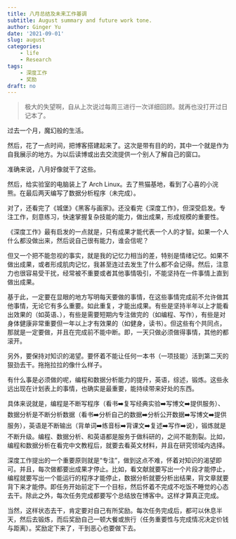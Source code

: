 ```yaml
---
title: 八月总结及未来工作基调
subtitle: August summary and future work tone.
author: Ginger Yu
date: '2021-09-01'
slug: august
categories: 
    - life
    - Research
tags: 
    - 深度工作
    - 奖励
draft: no
---
```



> 极大的失望啊，自从上次说过每周三进行一次详细回顾。就再也没打开过日记本了。

过去一个月，魔幻般的生活。

<!--首先，感情上，被拉黑，冷战，合租，然后彻底断绝关系。，过山车一般的感情生活。其实回顾一下，自从在一起之后，两个人就没有好好相处过超过一个星期。完全靠各种活动和吃饭聚在一起的。疲惫，且毫无必要。-->

然后，花了一点时间，把博客搭建起来了。这次是带有目的的，其中一个就是作为自我展示的地方。为以后读博或出去交流提供一个别人了解自己的窗口。

准确来说，八月好像就干了这些。

然后，给实验室的电脑装上了 Arch Linux。去了熊猫基地，看到了心喜的小浣熊。在最后两天编写了数据分析程序（未完成）。

<!--和老师确定了留在川师读博士。-->

对了，还看完了《城堡》《黑客与画家》。还没看完《深度工作》，但深受启发。专注工作，刻意练习，快速掌握复杂技能的能力，做出成果，形成规模的重要性。

《深度工作》最有启发的一点就是，只有成果才能代表一个人的才智。如果一个人什么都没做出来，然后说自己很有能力，谁会信呢？

但又一个把不能忽视的事实，就是我的记忆力相当的差，特别是情绪记忆。如果不做出成果，或者形成肌肉记忆，我甚至连过去发生了什么都不会记得。然后，注意力也很容易受干扰，经常被不重要或者其他事情吸引，不能坚持在一件事情上直到做出成果。

基于此，一定要在显眼的地方写明每天要做的事情，在这些事情完成前不允许做其他事情，无论它有多么重要。如此重复，才能出成果。有些是坚持半年以上才能看出效果的（如英语、），有些是需要短期内专注做完的（如编程、写作），有些是对身体健康非常重要但一年以上才有效果的（如健身，读书）。但这些有个共同点，那就是一定要做，并且在完成前不能中断。即，一天只做必须做得事情，其他的都滚开。

另外，要保持对知识的渴望。要怀着不能让任何一本书（一项技能）活到第二天的狠劲去干。拖拖拉拉的像什么样子。

有什么事是必须做的呢，编程和数据分析能力的提升，英语，综述，锻炼。这些永远出现在计划表上的事情，也确实是最重要，能持续带来好处的东西。

具体来说就是，编程是不断写程序（看书➡️复写经典实验➡️写博文➡️提供服务）、数据分析是不断分析数据（看书➡️分析自己的数据➡️分析公开数据➡️写博文➡️提供服务），英语是不断输出（背单词➡️练音标➡️背课文➡️复述➡️写作➡️说），锻炼就是不断升级。编程、数据分析、和英语都是服务于做科研的，之间不能割裂。比如，编程和数据分析在看完中文教程后，就要去看英文材料，并且在研究领域内选择。

深度工作提出的一个重要原则就是“专注”，做到这点不难，怀着对知识的渴望即可。并且，每次做都要出成果才停止。比如，看文献就要写出一个片段才能停止，编程就要写出一个能运行的程序才能停止，数据分析就要分析出结果，背文章就要背下来才能停。即任务开始前定下一个目标，然后怀着不完成不吃饭不睡觉的心态去干。除此之外，每次任务完成都要写个总结放在博客中。这样才算真正完成。

当然，这样状态去干，肯定要对自己有所奖励。每次任务完成后，都可以休息半天，然后去锻炼，而后奖励自己一顿大餐或旅行（任务重要性与完成情况决定价钱与距离）。奖励定下来了，干到恶心也要做下去。

